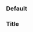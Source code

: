 
<Meta title="Atom/Text" component={Text} />

### Default

<Canvas>
  <Story name="Default">
    <Text text="text" />
  </Story>
</Canvas>

### Title

<Canvas>
  <Story name="Title">
    <div className="underline">
      <Text
        text="text"
        props={[
          { name: 'margin', value: '0' },
          { name: 'padding', value: '0' },
          { name: 'position', value: 'relative' },
          { name: 'z-index', value: '2' },
          { name: 'color', value: '#fff143' },
          { name: 'font-family', value: 'Trebuchet MS' },
          { name: 'font-size', value: '24px' },
          { name: 'font-weight', value: 'bold' },
          { name: 'font-style', value: 'oblique' },
        ]}
      />
    </div>
  </Story>
</Canvas>

<ArgsTable of={Text} />
